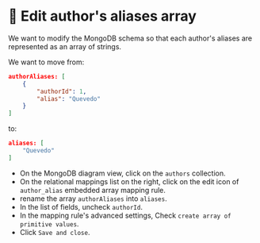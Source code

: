 
# 👐 Edit author's aliases array

We want to modify the MongoDB schema so that each author's aliases are represented as an array of strings. 

We want to move from:

```json
authorAliases: [
    {
        "authorId": 1,
        "alias": "Quevedo"
    }
]
```

to:

```json
aliases: [
    "Quevedo"
]
```

- On the MongoDB diagram view, click on the `authors` collection.
- On the relational mappings list on the right, click on the edit icon of `author_alias` embedded array mapping rule.
- rename the array `authorAliases` into `aliases`.
- In the list of fields, uncheck `authorId`.
- In the mapping rule's advanced settings, Check `create array of primitive values`.
- Click `Save and close`.

<Screenshot url="http://127.0.0.1:8278" src="img/110-image-001.png" alt="Changes in the authors collection" />

